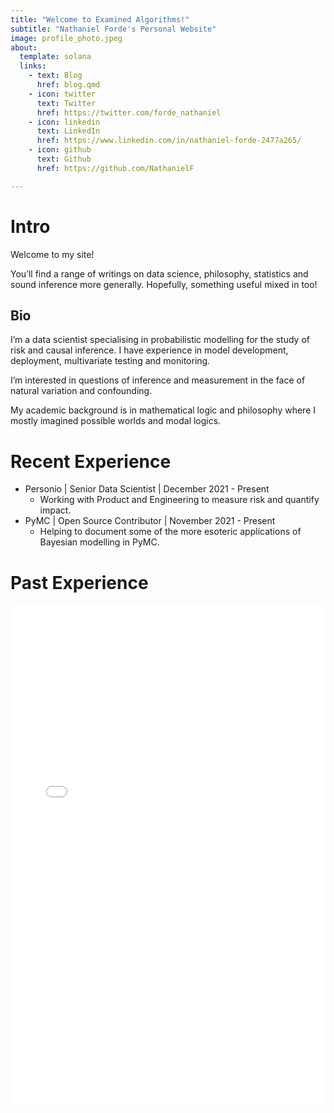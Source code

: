 ```yaml
---
title: "Welcome to Examined Algorithms!"
subtitle: "Nathaniel Forde's Personal Website"
image: profile_photo.jpeg
about:
  template: solana
  links:
    - text: Blog
      href: blog.qmd 
    - icon: twitter
      text: Twitter
      href: https://twitter.com/forde_nathaniel
    - icon: linkedin
      text: LinkedIn
      href: https://www.linkedin.com/in/nathaniel-forde-2477a265/
    - icon: github
      text: Github
      href: https://github.com/NathanielF

---
```


# Intro

Welcome to my site! 

You'll find a range of writings on data science, philosophy, statistics and sound inference more generally. Hopefully, something useful mixed in too! 

## Bio

I'm a data scientist specialising in probabilistic modelling for the study of risk and causal inference. I have experience in model development, deployment, multivariate testing and monitoring. 

I'm interested in questions of inference and measurement in the face of natural variation and confounding. 

My academic background is in mathematical logic and philosophy where I mostly imagined possible worlds and modal logics. 

:::{.panel-tabset}
# Recent Experience

- Personio | Senior Data Scientist | December 2021 - Present 
  - Working with Product and Engineering to measure risk and quantify impact. 

- PyMC | Open Source Contributor | November 2021 - Present
  - Helping to document some of the more esoteric applications of Bayesian modelling in PyMC.


# Past Experience

 <embed width="100%" height="800" type="application/pdf" src="/resume/Nathaniel_Forde_CV.pdf">


:::


